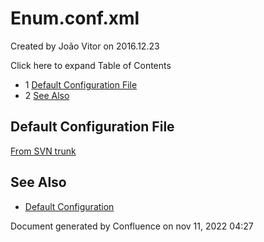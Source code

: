 
# Enum.conf.xml 

 Created by  João Vitor on 2016.12.23

Click here to expand Table of Contents

* 1 [Default Configuration File](#default-configuration-file)
* 2 [See Also](#see-also)

## Default Configuration File

[From SVN trunk](http://svn.freeswitch.org/svn/freeswitch/trunk/conf/autoload%5Fconfigs/enum.conf.xml)

## See Also

* [Default Configuration](https://wiki.freeswitch.org/wiki/Default%5FConfiguration "Default Configuration")

Document generated by Confluence on nov 11, 2022 04:27
